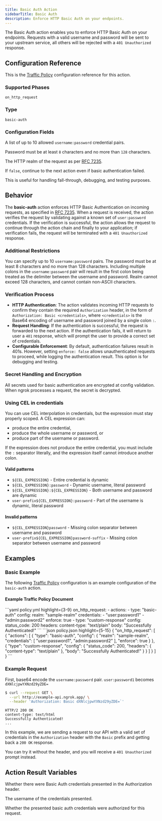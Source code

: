 ```yaml
---
title: Basic Auth Action
sidebarTitle: Basic Auth
description: Enforce HTTP Basic Auth on your endpoints.
---
```


The Basic Auth action enables you to enforce HTTP Basic Auth on your endpoints. Requests with a valid username and password will be sent to
your upstream service, all others will be rejected with a `401 Unauthorized` response.

## Configuration Reference

This is the [Traffic Policy](/traffic-policy/) configuration
reference for this action.

### Supported Phases

`on_http_request`

### Type

`basic-auth`

### Configuration Fields

<ConfigField title="credentials" type="array of strings" required={true} cel={true}>
  <p>A list of up to 10 allowed <code>username:password</code> credential pairs.</p>
  <p>Password must be at least <code>8</code> characters and no more than <code>128</code> characters.</p>
</ConfigField>

<ConfigField title="realm" type="string" required={false} defaultValue="ngrok">
  <p>The HTTP realm of the request as per <a href="https://datatracker.ietf.org/doc/html/rfc7235">RFC 7235</a>.</p>
</ConfigField>

<ConfigField title="enforce" type="bool" required={false} defaultValue="true">
  If <code>false</code>, continue to the next action even if basic authentication failed. 
  
  This is useful for handling fall-through, debugging, and testing purposes.
</ConfigField>

## Behavior

The **basic-auth** action enforces HTTP Basic Authentication on incoming requests, as specified
in [RFC 7235](https://datatracker.ietf.org/doc/html/rfc7235). When a request is received, the action
verifies the request by validating against a known set of `user:password` credentials. If the
verification is successful, the action allows the request to continue through the action chain and
finally to your application; if verification fails, the request will be terminated with a
`401 Unauthorized` response.

### Additional Restrictions

You can specify up to 10 `username:password` pairs. The password must be at least
8 characters and no more than 128 characters. Including multiple colons in the `username:password`
pair will result in the first colon being treated as the delimiter between the username and password.
Realm cannot exceed 128 characters, and cannot contain non-ASCII characters.

### Verification Process

- **HTTP Authentication**: The action validates incoming HTTP requests to confirm they contain the required `Authorization` header, in the form of `Authorization: Basic <credentials>`, where `<credentials>` is the Base64 encoding of username and password joined by a single colon `:`.
- **Request Handling**: If the authentication is successful, the request is forwarded to the next action. If the authentication fails, it will return to user a `401` response, which will prompt the user to provide a correct set of credentials.
- **Configurable Enforcement**: By default, authentication failures result in 401s. However, setting `enforce: false` allows unauthenticated requests to proceed, while logging the authentication result. This option is for debugging and testing.

### Secret Handling and Encryption

All secrets used for basic authentication are encrypted at config validation. When ngrok processes a request, the secret is decrypted.

### Using CEL in credentials

You can use CEL interpolation in credentials, but the expression must stay properly scoped. A CEL expression can:

- produce the entire credential,
- produce the whole username or password, or
- produce part of the username or password.

If the expression does not produce the entire credential, you must include the `:` separator literally, and the expression itself cannot introduce another colon.

#### Valid patterns

- `${CEL_EXPRESSION}` - Entire credential is dynamic
- `${CEL_EXPRESSION}:password` - Dynamic username, literal password
- `${CEL_EXPRESSION}:${CEL_EXPRESSION}` - Both username and password are dynamic
- `user-prefix${CEL_EXPRESSION}:password` - Part of the username is dynamic, literal password

#### Invalid patterns

- `${CEL_EXPRESSION}password` - Missing colon separator between username and password
- `user-prefix${CEL_EXPRESSION}password-suffix` - Missing colon separator between username and password

## Examples

### Basic Example

The following [Traffic Policy](/traffic-policy/)
configuration is an example configuration of the `basic-auth` action.

#### Example Traffic Policy Document

<CodeGroup>
```yaml policy.yml highlight={3-9}
on_http_request:
  - actions:
    - type: "basic-auth"
      config:
        realm: "sample-realm"
        credentials:
          - "user:password1"
          - "admin:password2"
        enforce: true
    - type: "custom-response"
      config:
        status_code: 200
        headers:
          content-type: "text/plain"
        body: "Successfully Authenticated!"
```
```json policy.json highlight={5-15}
{
  "on_http_request": [
    {
      "actions": [
        {
          "type": "basic-auth",
          "config": {
            "realm": "sample-realm",
            "credentials": [
              "user:password1",
              "admin:password2"
            ],
            "enforce": true
          }
        },
        {
          "type": "custom-response",
          "config": {
            "status_code": 200,
            "headers": {
              "content-type": "text/plain"
            },
            "body": "Successfully Authenticated!"
          }
        }
      ]
    }
  ]
}
```
</CodeGroup>

### Example Request

First, base64 encode the `username:password` pair.
`user:password1` becomes `dXNlcjpwYXNzd29yZDE=`

```bash
$ curl --request GET \
  --url http://example-api.ngrok.app/ \
  --header 'Authorization: Basic dXNlcjpwYXNzd29yZDE=`'
```

```http
HTTP/2 200 OK
content-type: text/html
Successfully Authenticated!
...
```

In this example, we are sending a request to our API with a valid set of credentials in
the `Authorization` header with the `Basic` prefix and getting back a `200 OK`
response.

You can try it without the header, and you will receive a `401 Unauthorized` prompt
instead.

## Action Result Variables

<ActionVariablesDescription />


<ConfigField title="actions.ngrok.basic_auth.credentials.presented" type="bool" required={false}>
  <p>Whether there were Basic Auth credentials presented in the Authorization header.</p>
</ConfigField>

<ConfigField title="actions.ngrok.basic_auth.credentials.username" type="string" required={false}>
  <p>The username of the credentials presented.</p>
</ConfigField>

<ConfigField title="actions.ngrok.basic_auth.credentials.authorized" type="bool" required={false}>
  <p>Whether the presented basic auth credentials were authorized for this request.</p>
</ConfigField>
